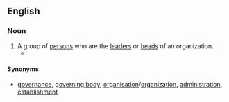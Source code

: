 ==English==

===Noun===
{{en-noun|sg=[[top]] [[brass]]|-}}

# A group of [[person]]s who are the [[leader]]s or [[head]]s of an organization.
#*{{quote-journal
|year=1872
|author=New Zealand Parliament, House of Representatives
|title=Parliamentary debates
|journal=57
|volume=1-6
|page=649
|passage=The ''''top brass'' of the army are up to various types of mischief and they do not want the public or even Members of Parliament to know about them.}}

====Synonyms====
* {{sense|group of persons who are the leaders}} [[governance]], [[governing body]], [[organisation]]/[[organization]], [[administration]], [[establishment]]